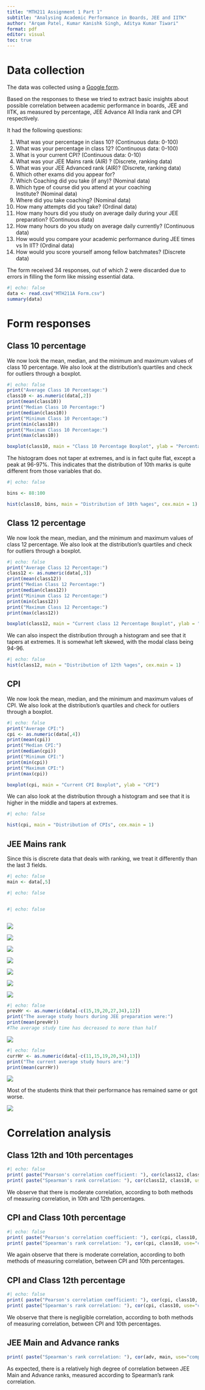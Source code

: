 ```yaml
---
title: "MTH211 Assignment 1 Part 1"
subtitle: "Analysing Academic Performance in Boards, JEE and IITK"
author: "Arqam Patel, Kumar Kanishk Singh, Aditya Kumar Tiwari"
format: pdf
editor: visual
toc: true
---
```


# Data collection

The data was collected using a [Google form](https://docs.google.com/forms/d/e/1FAIpQLSed7HoFO2fe1waPy8_l55DD_4hx3z9IlTguyRA7BvAb6YVOvA/viewform).

Based on the responses to these we tried to extract basic insights about possible correlation between academic performance in boards, JEE and IITK, as measured by percentage, JEE Advance All India rank and CPI respectively.

It had the following questions:

1.  What was your percentage in class 10? (Continuous data: 0-100)
2.  What was your percentage in class 12? (Continuous data: 0-100)
3.  What is your current CPI? (Continuous data: 0-10)
4.  What was your JEE Mains rank (AIR) ? (Discrete, ranking data)
5.  What was your JEE Advanced rank (AIR)? (Discrete, ranking data)
6.  Which other exams did you appear for?
7.  Which Coaching did you take (if any)? (Nominal data)
8.  Which type of course did you attend at your coaching Institute? (Nominal data)
9.  Where did you take coaching? (Nominal data)
10. How many attempts did you take? (Ordinal data)
11. How many hours did you study on average daily during your JEE preparation? (Continuous data)
12. How many hours do you study on average daily currently? (Continuous data)
13. How would you compare your academic performance during JEE times vs In IIT? (Ordinal data)
14. How would you score yourself among fellow batchmates? (Discrete data)

The form received 34 responses, out of which 2 were discarded due to errors in filling the form like missing essential data.

```r
#| echo: false
data <- read.csv("MTH211A Form.csv")
summary(data)
```

# Form responses

## Class 10 percentage

We now look the mean, median, and the minimum and maximum values of class 10 percentage. We also look at the distribution's quartiles and check for outliers through a boxplot.

```r
#| echo: false
print("Average Class 10 Percentage:")
class10 <- as.numeric(data[,2])
print(mean(class10))
print("Median Class 10 Percentage:")
print(median(class10))
print("Minimum Class 10 Percentage:")
print(min(class10))
print("Maximum Class 10 Percentage:")
print(max(class10))

boxplot(class10, main = "Class 10 Percentage Boxplot", ylab = "Percentage")
```

The histogram does not taper at extremes, and is in fact quite flat, except a peak at 96-97%. This indicates that the distribution of 10th marks is quite different from those variables that do.

```r
#| echo: false

bins <- 88:100

hist(class10, bins, main = "Distribution of 10th %ages", cex.main = 1)

```

## Class 12 percentage

We now look the mean, median, and the minimum and maximum values of class 12 percentage. We also look at the distribution's quartiles and check for outliers through a boxplot.

```r
#| echo: false
print("Average Class 12 Percentage:")
class12 <- as.numeric(data[,3])
print(mean(class12))
print("Median Class 12 Percentage:")
print(median(class12))
print("Minimum Class 12 Percentage:")
print(min(class12))
print("Maximum Class 12 Percentage:")
print(max(class12))

boxplot(class12, main = "Current class 12 Percentage Boxplot", ylab = "Percentage")
```

We can also inspect the distribution through a histogram and see that it tapers at extremes. It is somewhat left skewed, with the modal class being 94-96.

```r
#| echo: false
hist(class12, main = "Distribution of 12th %ages", cex.main = 1)
```

## CPI 

We now look the mean, median, and the minimum and maximum values of CPI. We also look at the distribution's quartiles and check for outliers through a boxplot.

```r
#| echo: false
print("Average CPI:")
cpi <- as.numeric(data[,4])
print(mean(cpi))
print("Median CPI:")
print(median(cpi))
print("Minimum CPI:")
print(min(cpi))
print("Maximum CPI:")
print(max(cpi))

boxplot(cpi, main = "Current CPI Boxplot", ylab = "CPI")

```

We can also look at the distribution through a histogram and see that it is higher in the middle and tapers at extremes.

```r
#| echo: false

hist(cpi, main = "Distribution of CPIs", cex.main = 1)

```

## JEE Mains rank

Since this is discrete data that deals with ranking, we treat it differently than the last 3 fields.

```r
#| echo: false
main <- data[,5]

```

```r
#| echo: false



```

```r
#| echo: false



```

![](Screenshot%20(381).png)

![](Screenshot%20(382).png)

![](Screenshot%20(390).png)

![](Screenshot%20(383).png)

![](Screenshot%20(384).png)

![](Screenshot%20(385).png)

![](Screenshot%20(386).png)

```r
#| echo: false
prevHr <- as.numeric(data[-c(15,19,20,27,34),12])
print("The average study hours during JEE preparation were:")
print(mean(prevHr))
#The average study time has decreased to more than half
```

![](Screenshot%20(387).png)

```r
#| echo: false
currHr <- as.numeric(data[-c(11,15,19,20,34),13])
print("The current average study hours are:")
print(mean(currHr))
```

![](Screenshot%20(388).png)

Most of the students think that their performance has remained same or got worse.

![](Screenshot%20(389).png)

# Correlation analysis

## Class 12th and 10th percentages

```r
#| echo: false
print( paste("Pearson's correlation coefficient: "), cor(class12, class10, use="complete.obs"))
print( paste("Spearman's rank correlation: "), cor(class12, class10, use="complete.obs", method = "spearman"))

```

We observe that there is moderate correlation, according to both methods of measuring correlation, in 10th and 12th percentages.

## CPI and Class 10th percentage

```r
#| echo: false
print( paste("Pearson's correlation coefficient: "), cor(cpi, class10, use="complete.obs"))
print( paste("Spearman's rank correlation: "), cor(cpi, class10, use="complete.obs", method = "spearman"))
```

We again observe that there is moderate correlation, according to both methods of measuring correlation, between CPI and 10th percentages.

## CPI and Class 12th percentage

```r
#| echo: false
print( paste("Pearson's correlation coefficient: "), cor(cpi, class10, use="complete.obs"))
print( paste("Spearman's rank correlation: "), cor(cpi, class10, use="complete.obs", method = "spearman"))
```

We observe that there is negligible correlation, according to both methods of measuring correlation, between CPI and 10th percentages.

## JEE Main and Advance ranks

```r
print( paste("Spearman's rank correlation: "), cor(adv, main, use="complete.obs", method = "spearman"))
```

As expected, there is a relatively high degree of correlation between JEE Main and Advance ranks, measured according to Spearman's rank correlation.
